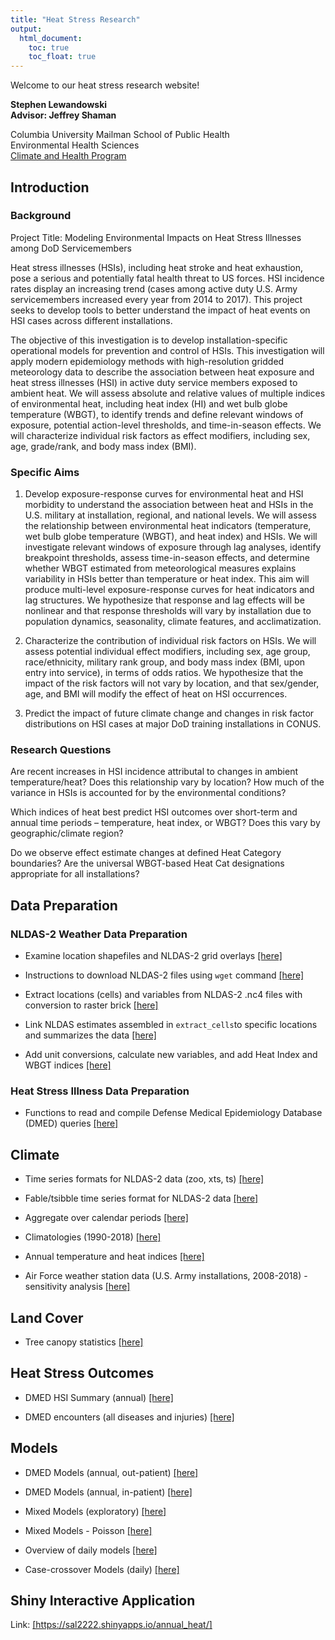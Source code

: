 ```yaml
---
title: "Heat Stress Research"
output:
  html_document:
    toc: true
    toc_float: true
---
```


Welcome to our heat stress research website!  

**Stephen Lewandowski**  
**Advisor: Jeffrey Shaman**  

Columbia University Mailman School of Public Health  
Environmental Health Sciences  
[Climate and Health Program](https://www.mailman.columbia.edu/research/climate-and-health-program)


## Introduction  

### Background
Project Title: Modeling Environmental Impacts on Heat Stress Illnesses among DoD Servicemembers  

Heat stress illnesses (HSIs), including heat stroke and heat exhaustion, pose a serious and potentially fatal health threat to US forces. HSI incidence rates display an increasing trend (cases among active duty U.S. Army servicemembers increased every year from 2014 to 2017). This project seeks to develop tools to better understand the impact of heat events on HSI cases across different installations. 

The objective of this  investigation is to develop installation-specific operational models for prevention and control of HSIs. This investigation will apply modern epidemiology methods with high-resolution gridded meteorology data to describe the association between heat exposure and heat stress illnesses (HSI) in active duty service members exposed to ambient heat. We will assess absolute and relative values of multiple indices of environmental heat, including heat index (HI) and wet bulb globe temperature (WBGT), to identify trends and define relevant windows of exposure, potential action-level thresholds, and time-in-season effects.  We will characterize individual risk factors as effect modifiers, including sex, age, grade/rank, and body mass index (BMI).  


### Specific Aims  
1. Develop exposure-response curves for environmental heat and HSI morbidity to understand the association between heat and HSIs in the U.S. military at installation, regional, and national levels. We will assess the relationship between environmental heat indicators (temperature, wet bulb globe temperature (WBGT), and heat index) and HSIs. We will investigate relevant windows of exposure through lag analyses, identify breakpoint thresholds, assess time-in-season effects, and determine whether WBGT estimated from meteorological measures explains variability in HSIs better than temperature or heat index. This aim will produce multi-level exposure-response curves for heat indicators and lag structures. We hypothesize that response and lag effects will be nonlinear and that response thresholds will vary by installation due to population dynamics, seasonality, climate features, and acclimatization.  

2. Characterize the contribution of individual risk factors on HSIs. We will assess potential individual effect modifiers, including sex, age group, race/ethnicity, military rank group, and body mass index (BMI, upon entry into service), in terms of odds ratios. We hypothesize that the impact of the risk factors will not vary by location, and that sex/gender, age, and BMI will modify the effect of heat on HSI occurrences. 

3. Predict the impact of future climate change and changes in risk factor distributions on HSI cases at major DoD training installations in CONUS.

### Research Questions

Are recent increases in HSI incidence attributal to changes in ambient temperature/heat? Does this relationship vary by location? How much of the variance in HSIs is accounted for by the environmental conditions?  

Which indices of heat best predict HSI outcomes over short-term and annual time periods -- temperature, heat index, or WBGT? Does this vary by geographic/climate region?  

Do we observe effect estimate changes at defined Heat Category boundaries? Are the universal WBGT-based Heat Cat designations appropriate for all installations?  



## Data Preparation

### NLDAS-2 Weather Data Preparation
- Examine location shapefiles and NLDAS-2 grid overlays [[here]](shapefiles.html)  

- Instructions to download NLDAS-2 files using `wget` command [[here]](nldas_wget.html)  

- Extract locations (cells) and variables from NLDAS-2 .nc4 files with conversion to raster brick [[here]](extract_cells.html)  

- Link NLDAS estimates assembled in `extract_cells`to specific locations and summarizes the data [[here]](installation_nldas.html)

- Add unit conversions, calculate new variables, and add Heat Index and WBGT indices [[here]](nldas_indices.html)

### Heat Stress Illness Data Preparation
- Functions to read and compile Defense Medical Epidemiology Database (DMED) queries [[here]](dmed_read.html)

## Climate 

- Time series formats for NLDAS-2 data (zoo, xts, ts) [[here]](nldas_timeseries.html)

- Fable/tsibble time series format for NLDAS-2 data [[here]](nldas_fable.html)

- Aggregate over calendar periods [[here]](nldas_averaged.html) 

- Climatologies (1990-2018) [[here]](climatology.html) 

- Annual temperature and heat indices [[here]](annual_tables.html)

- Air Force weather station data (U.S. Army installations, 2008-2018) - sensitivity analysis [[here]](af_weather.html)

## Land Cover

- Tree canopy statistics [[here]](land_cover.html)

## Heat Stress Outcomes

- DMED HSI Summary (annual) [[here]](dmed_summary.html) 

- DMED encounters (all diseases and injuries) [[here]](dmed_full_icd.html)

## Models

- DMED Models (annual, out-patient) [[here]](dmed_models.html)

- DMED Models (annual, in-patient) [[here]](dmed_models_hospitalization.html)

- Mixed Models (exploratory) [[here]](mixed_models.html)

- Mixed Models - Poisson  [[here]](mixed_poisson.html)

- Overview of daily models [[here]](daily_models.html) 

- Case-crossover Models (daily) [[here]](case_crossover.html)

## Shiny Interactive Application

Link: [[https://sal2222.shinyapps.io/annual_heat/]](https://sal2222.shinyapps.io/annual_heat/)
